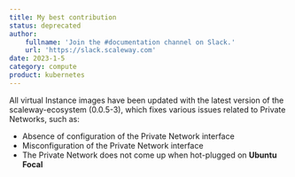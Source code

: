 ```yaml
---
title: My best contribution
status: deprecated
author:
    fullname: 'Join the #documentation channel on Slack.'
    url: 'https://slack.scaleway.com'
date: 2023-1-5
category: compute
product: kubernetes
---
```


All virtual Instance images have been updated with the latest version of the scaleway-ecosystem (0.0.5-3), which fixes various issues related to Private Networks, such as:

* Absence of configuration of the Private Network interface
* Misconfiguration of the Private Network interface
* The Private Network does not come up when hot-plugged on **Ubuntu Focal**

